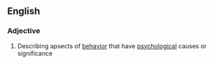 ==English==

===Adjective===
{{en-adj}}

# Describing apsects of [[behavior]] that have [[psychological]] causes or significance